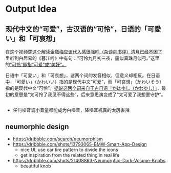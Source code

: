 # Output Idea

## 现代中文的“可爱”，古汉语的“可怜”，日语的「可愛い」和「可哀想」

在这个视频[穿这个解读金瓶梅应该代入感很强吧（杂谈向书评）清月已经不困了
](https://youtu.be/DieKHDp8vEc?t=2686)里听到白居易的《暮江吟》中有句：“可怜九月初三夜，露似真珠月似弓。”这里的[“可怜”即指“可爱”或“美好”。](https://shici.com.cn/word/detail_28032)

日语中「可愛い」和「可哀想」，这两个词的发音相似，但意义却相反。在日语中，「可愛い」（かわいい）指的是现代中文“可爱”，而「可哀想」（かわいそう）指的是现代中文“可怜”。[据说这两个词来自于古日语「かはゆし（かわゆし）」](https://gogen-yurai.jp/kawaii/)，最初的意思是“太可怜了我见不得这些”，后来意思演变成了“太可爱了我想要守护”。

##

- 任何噪音调小音量都能成为白噪音，降噪耳机真的太厉害辣

## neumorphic design

- https://dribbble.com/search/neumorphism
- https://dribbble.com/shots/13793065-BMW-Smart-App-Design
  - nice UI, use car tire pattern to divide the icons
  - get inspiration from the related thing in real life
- https://dribbble.com/shots/21408863-Neumorphic-Dark-Volume-Knobs
  - beautiful knob

